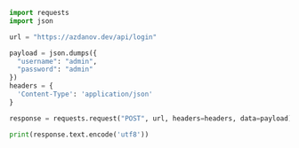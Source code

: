 ```python
import requests
import json

url = "https://azdanov.dev/api/login"

payload = json.dumps({
  "username": "admin",
  "password": "admin"
})
headers = {
  'Content-Type': 'application/json'
}

response = requests.request("POST", url, headers=headers, data=payload)

print(response.text.encode('utf8'))
```
